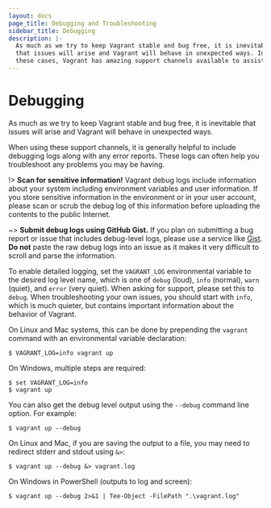 ```yaml
---
layout: docs
page_title: Debugging and Troubleshooting
sidebar_title: Debugging
description: |-
  As much as we try to keep Vagrant stable and bug free, it is inevitable
  that issues will arise and Vagrant will behave in unexpected ways. In
  these cases, Vagrant has amazing support channels available to assist you.
---
```


# Debugging

As much as we try to keep Vagrant stable and bug free, it is inevitable
that issues will arise and Vagrant will behave in unexpected ways.

When using these support channels, it is generally helpful to include
debugging logs along with any error reports. These logs can often help you
troubleshoot any problems you may be having.

!> **Scan for sensitive information!** Vagrant debug logs include information
about your system including environment variables and user information. If you
store sensitive information in the environment or in your user account, please
scan or scrub the debug log of this information before uploading the contents to
the public Internet.

~> **Submit debug logs using GitHub Gist.** If you plan on submitting a bug
report or issue that includes debug-level logs, please use a service like
[Gist](https://gist.github.com). **Do not** paste the raw debug logs into an
issue as it makes it very difficult to scroll and parse the information.

To enable detailed logging, set the `VAGRANT_LOG` environmental variable
to the desired log level name, which is one of `debug` (loud), `info` (normal),
`warn` (quiet), and `error` (very quiet). When asking for support, please
set this to `debug`. When troubleshooting your own issues, you should start
with `info`, which is much quieter, but contains important information
about the behavior of Vagrant.

On Linux and Mac systems, this can be done by prepending the `vagrant`
command with an environmental variable declaration:

```
$ VAGRANT_LOG=info vagrant up
```

On Windows, multiple steps are required:

```
$ set VAGRANT_LOG=info
$ vagrant up
```

You can also get the debug level output using the `--debug` command line
option. For example:

```
$ vagrant up --debug
```

On Linux and Mac, if you are saving the output to a file, you may need to redirect stderr and
stdout using `&>`:

```
$ vagrant up --debug &> vagrant.log
```

On Windows in PowerShell (outputs to log and screen):

```
$ vagrant up --debug 2>&1 | Tee-Object -FilePath ".\vagrant.log"
```
